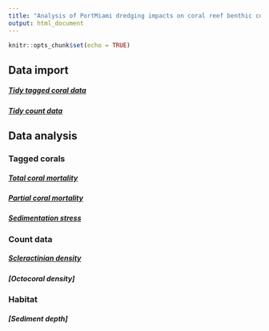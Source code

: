 ```yaml
---
title: "Analysis of PortMiami dredging impacts on coral reef benthic communities"
output: html_document
---
```


```r
knitr::opts_chunk$set(echo = TRUE)
```

## Data import

##### [Tidy tagged coral data](Rmd/tidy_tagged_corals.html)

##### [Tidy count data](Rmd/tidy_count_data.html)


## Data analysis

### Tagged corals

##### [Total coral mortality](Rmd/total_mortality.html)

##### [Partial coral mortality](Rmd/partial_mortality.html)

##### [Sedimentation stress](Rmd/sed_stress.Rmd)

### Count data

##### [Scleractinian density](Rmd/scler_density.Rmd)

##### [Octocoral density]

### Habitat

##### [Sediment depth]

